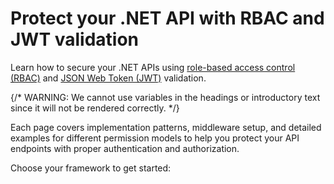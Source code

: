 
# Protect your .NET API with RBAC and JWT validation

Learn how to secure your .NET APIs using [role-based access control (RBAC)](/authorization/role-based-access-control) and [JSON Web Token (JWT)](https://auth.wiki/jwt) validation.

{/* WARNING: We cannot use variables in the headings or introductory text since it will not be rendered correctly. */}

Each page covers implementation patterns, middleware setup, and detailed examples for different permission models to help you protect your API endpoints with proper authentication and authorization.

Choose your framework to get started:

<MiniGallery />
